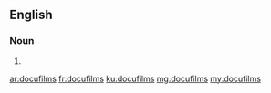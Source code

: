 ==English==

===Noun===
{{head|en|plural}}

# {{plural of|docufilm|lang=en|nocat=1}}

[[ar:docufilms]]
[[fr:docufilms]]
[[ku:docufilms]]
[[mg:docufilms]]
[[my:docufilms]]